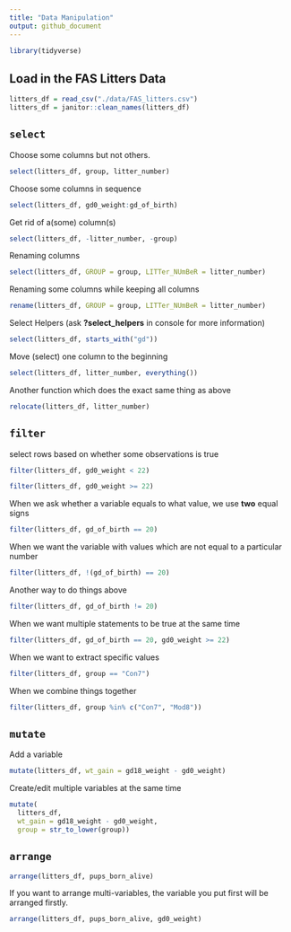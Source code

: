 ```yaml
---
title: "Data Manipulation"
output: github_document
---
```


```r
library(tidyverse)
```

## Load in the FAS Litters Data

```r
litters_df = read_csv("./data/FAS_litters.csv")
litters_df = janitor::clean_names(litters_df)
```

## `select`

Choose some columns but not others.

```r
select(litters_df, group, litter_number)
```

Choose some columns in sequence
```r
select(litters_df, gd0_weight:gd_of_birth)
```

Get rid of a(some) column(s)
```r
select(litters_df, -litter_number, -group)
```

Renaming columns
```r
select(litters_df, GROUP = group, LITTer_NUmBeR = litter_number)
```

Renaming some columns while keeping all columns 
```r
rename(litters_df, GROUP = group, LITTer_NUmBeR = litter_number)
```

Select Helpers (ask **?select_helpers** in console for more information)
```r
select(litters_df, starts_with("gd"))
```

Move (select) one column to the beginning
```r
select(litters_df, litter_number, everything())
```

Another function which does the exact same thing as above
```r
relocate(litters_df, litter_number)
```


## `filter`

select rows based on whether some observations is true
```r
filter(litters_df, gd0_weight < 22)
```
```r
filter(litters_df, gd0_weight >= 22)
```

When we ask whether a variable equals to what value, we use **two** equal signs
```r
filter(litters_df, gd_of_birth == 20)
```

When we want the variable with values which are not equal to a particular number
```r
filter(litters_df, !(gd_of_birth) == 20)
```
Another way to do things above
```r
filter(litters_df, gd_of_birth != 20)
```

When we want multiple statements to be true at the same time
```r
filter(litters_df, gd_of_birth == 20, gd0_weight >= 22)
```

When we want to extract specific values
```r
filter(litters_df, group == "Con7")
```

When we combine things together
```r
filter(litters_df, group %in% c("Con7", "Mod8"))
```


## `mutate`

Add a variable
```r
mutate(litters_df, wt_gain = gd18_weight - gd0_weight)
```

Create/edit multiple variables at the same time
```r
mutate(
  litters_df, 
  wt_gain = gd18_weight - gd0_weight,
  group = str_to_lower(group))
```


## `arrange`

```r
arrange(litters_df, pups_born_alive)
```
If you want to arrange multi-variables, the variable you put first will be arranged firstly.
```r
arrange(litters_df, pups_born_alive, gd0_weight)
```












